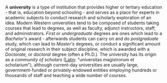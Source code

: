 {{subpages}}
A '''university''' is a type of institution that provides higher or tertiary education - that is, education beyond schooling - and serves as a place for experts in academic subjects to conduct research and scholarly exploration of an idea. Modern Western universities tend to be composed of students taking courses that lead to degrees, as well as faculty, adjunct instructors, staff, and administrators. ''First'' or ''undergraduate'' degrees are ones which lead to a ''Bachelor's'' award - afterwards students can carry on and do ''postgraduate'' study, which can lead to ''Master's'' degrees, or conduct a significant amount of original research in their subject discipline, which is awarded with a ''Doctorate,'' or ''doctoral'' degree (often a Ph.D.). The university has its origin as a ''community of scholars'' ([[Latin]]: "universitas magistrorum et scholarium"), although current-day universities are usually large, government-funded or privately-endowed entities employing hundreds or thousands of staff and teaching a wide number of courses.